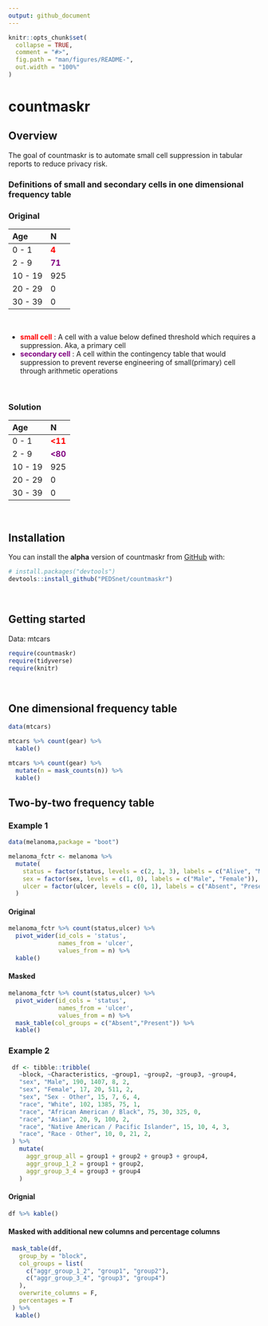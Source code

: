 ```yaml
---
output: github_document
---
```


<!-- README.md is generated from README.Rmd. Please edit that file -->

```r
knitr::opts_chunk$set(
  collapse = TRUE,
  comment = "#>",
  fig.path = "man/figures/README-",
  out.width = "100%"
)
```

# countmaskr

<!-- badges: start -->
<!-- badges: end -->

## Overview

The goal of countmaskr is to automate small cell suppression in tabular reports to reduce privacy risk.

### Definitions of small and secondary cells in one dimensional frequency table

### Original 

|Age | N |
| :-- | :- |
| 0 - 1 | <span style="color:red"> **4** </span> |
| 2 - 9 |<span style="color:purple"> **71** </span> |
|10 - 19| 925|
|20 - 29| 0|
|30 - 39| 0|

&nbsp;

-   <span style="color:red"> **small cell** </span> : A cell with a value below defined threshold which requires a suppression. Aka, a primary cell
-   <span style="color:purple"> **secondary cell** </span> : A cell within the contingency table that would suppression to prevent reverse engineering of small(primary) cell through arithmetic operations

&nbsp;

### Solution

|Age | N |
| :-- | :- |
| 0 - 1 | <span style="color:red"> **<11** </span> |
| 2 - 9 |<span style="color:purple"> **<80** </span> |
|10 - 19| 925|
|20 - 29| 0|
|30 - 39| 0|

&nbsp;

## Installation

You can install the **alpha** version of countmaskr from [GitHub](https://github.com/) with:

``` r
# install.packages("devtools")
devtools::install_github("PEDSnet/countmaskr")
```

&nbsp;

## Getting started
Data: mtcars


```r
require(countmaskr)
require(tidyverse)
require(knitr)
```

&nbsp;

## One dimensional frequency table

```r
data(mtcars)

mtcars %>% count(gear) %>%
  kable()
```

```r
mtcars %>% count(gear) %>%
  mutate(n = mask_counts(n)) %>%
  kable()
```


## Two-by-two frequency table

### Example 1

```r
data(melanoma,package = "boot")

melanoma_fctr <- melanoma %>%
  mutate(
    status = factor(status, levels = c(2, 1, 3), labels = c("Alive", "Melanoma death", "Non-melanoma death")),
    sex = factor(sex, levels = c(1, 0), labels = c("Male", "Female")),
    ulcer = factor(ulcer, levels = c(0, 1), labels = c("Absent", "Present"))
  ) 
```

#### Original 

```r
melanoma_fctr %>% count(status,ulcer) %>%
  pivot_wider(id_cols = 'status',
              names_from = 'ulcer',
              values_from = n) %>%
  kable()
```

#### Masked

```r
melanoma_fctr %>% count(status,ulcer) %>%
  pivot_wider(id_cols = 'status',
              names_from = 'ulcer',
              values_from = n) %>%
  mask_table(col_groups = c("Absent","Present")) %>%
  kable()
```






### Example 2
```r
 df <- tibble::tribble(
   ~block, ~Characteristics, ~group1, ~group2, ~group3, ~group4,
   "sex", "Male", 190, 1407, 8, 2,
   "sex", "Female", 17, 20, 511, 2,
   "sex", "Sex - Other", 15, 7, 6, 4,
   "race", "White", 102, 1385, 75, 1,
   "race", "African American / Black", 75, 30, 325, 0,
   "race", "Asian", 20, 9, 100, 2,
   "race", "Native American / Pacific Islander", 15, 10, 4, 3,
   "race", "Race - Other", 10, 0, 21, 2,
 ) %>%
   mutate(
     aggr_group_all = group1 + group2 + group3 + group4,
     aggr_group_1_2 = group1 + group2,
     aggr_group_3_4 = group3 + group4
   ) 
```

#### Orignial 
```r
df %>% kable()
```


#### Masked with additional new columns and percentage columns
```r
 mask_table(df,
   group_by = "block",
   col_groups = list(
     c("aggr_group_1_2", "group1", "group2"),
     c("aggr_group_3_4", "group3", "group4")
   ),
   overwrite_columns = F,
   percentages = T
 ) %>%
  kable()
```
